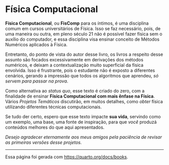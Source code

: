 # Física Computacional {.unnumbered}

**Física Computacional**, ou **FisComp** para os íntimos, é uma disciplina comum em cursos universitários de Física. Isso se faz necessário, pois, de uma maneira ou outra, em pleno século 21 não é possível fazer física sem o auxílio do computador, e essa disciplina visa ensinar conceito de Métodos Numéricos aplicados à Física.

Entretanto, do ponto de vista do autor desse livro, os livros a respeito desse assunto são focados excessivamente em derivações dos métodos numéricos, e deixam a contextualização muito superficial da física envolvida. Isso é frustrante, pois o estudante não é exposto a diferentes cenários, gerando a impressão que todos os algoritmos que aprendeu, *só servem para passar na prova*.

Como alternativa ao *status quo*, esse texto é criado do zero, com a finalidade de ensinar **Física Computacional com mais ênfase na Física**. Vários *Projetos Temáticos* discutirão, em muitos detalhes, como *obter* física utilizando diferentes técnicas computacionais.

Se tudo der certo, espero que esse texto impacte **sua vida**, servindo como um exemplo, uma base, uma fonte de inspiração, para que *você* produzá conteúdos melhores do que aqui apresentados.

*Desejo agradecer eternamente aos meus amigos pela paciência de revisar as primeiras versões desse projetos.*

---
Essa página foi gerada com <https://quarto.org/docs/books>.